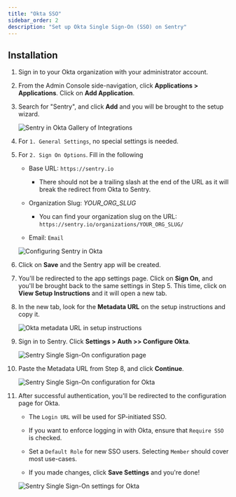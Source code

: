 ```yaml
---
title: "Okta SSO"
sidebar_order: 2
description: "Set up Okta Single Sign-On (SSO) on Sentry"
---
```


## Installation

1. Sign in to your Okta organization with your administrator account.

1. From the Admin Console side-navigation, click **Applications > Applications**. Click on **Add Application**.

1. Search for "Sentry", and click **Add** and you will be brought to the setup wizard.
   
   ![Sentry in Okta Gallery of Integrations](okta-gallery.png)
   
1. For `1. General Settings`, no special settings is needed. 

1. For `2. Sign On Options`. Fill in the following
   
   - Base URL: `https://sentry.io`
      
      - There should not be a trailing slash at the end of the URL as it will break the redirect from Okta to Sentry.
      
   - Organization Slug: *YOUR_ORG_SLUG*
   
      - You can find your organization slug on the URL: `https://sentry.io/organizations/YOUR_ORG_SLUG/`
      
   - Email: `Email`
   
   ![Configuring Sentry in Okta](okta-settings-for-sentry.png)
   
1. Click on **Save** and the Sentry app will be created. 

1. You'll be redirected to the app settings page. Click on **Sign On**, and you'll be brought back to the same settings in Step 5. This time, click on **View Setup Instructions** and it will open a new tab.  

1. In the new tab, look for the **Metadata URL** on the setup instructions and copy it.

   ![Okta metadata URL in setup instructions](okta-setup-instructions-page.png)

1. Sign in to Sentry. Click **Settings > Auth >> Configure Okta**.
      
   ![Sentry Single Sign-On configuration page](okta-sentry-sso-configuration-page.png)
   
1. Paste the Metadata URL from Step 8, and click **Continue**.

   ![Sentry Single Sign-On configuration for Okta](okta-sentry-settings-metadata-url.png)
   
1. After successful authentication, you'll be redirected to the configuration page for Okta.

   - The `Login URL` will be used for SP-initiated SSO.
   
   - If you want to enforce logging in with Okta, ensure that `Require SSO` is checked. 
   
   - Set a `Default Role` for new SSO users. Selecting `Member` should cover most use-cases.
   
   - If you made changes, click **Save Settings** and you're done!
   
   ![Sentry Single Sign-On settings for Okta](okta-sentry-settings-for-okta.png)
